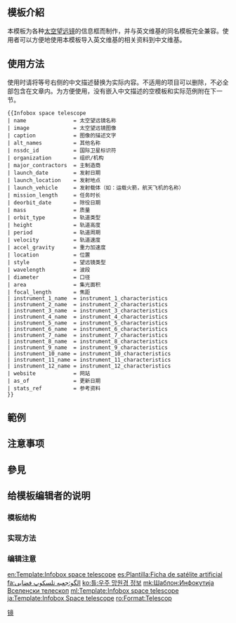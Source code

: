 <IncludeOnly><!-- 在這裡加入模板的保護標識 --></IncludeOnly>
<!-- 在本行下編輯模板說明 -->
{{ombox|text=此模板已被英文维基弃用，请使用参数更详细的{{tl|Infobox spaceflight}}
}}
== 模板介紹 ==
本模板为各种[[太空望远镜]]的信息框而制作，并与英文维基的同名模板完全兼容。使用者可以方便地使用本模板导入英文维基的相关资料到中文维基。
== 使用方法 ==
使用时请将等号右侧的中文描述替换为实际内容。不适用的项目可以删除，不必全部包含在文章内。为方便使用，没有嵌入中文描述的空模板和实际范例附在下一节。
<pre style="overflow:auto;">
{{Infobox space telescope
| name               = 太空望远镜名称
| image              = 太空望远镜图像
| caption            = 图像的描述文字
| alt_names          = 其他名称
| nssdc_id           = 国际卫星标识符
| organization       = 组织/机构
| major_contractors  = 主制造商
| launch_date        = 发射日期
| launch_location    = 发射地点
| launch_vehicle     = 发射载体（如：运载火箭，航天飞机的名称）
| mission_length     = 任务时长
| deorbit_date       = 除役日期
| mass               = 质量
| orbit_type         = 轨道类型
| height             = 轨道高度
| period             = 轨道周期
| velocity           = 轨道速度
| accel_gravity      = 重力加速度
| location           = 位置
| style              = 望远镜类型
| wavelength         = 波段
| diameter           = 口径
| area               = 集光面积
| focal_length       = 焦距
| instrument_1_name  = instrument_1_characteristics 
| instrument_2_name  = instrument_2_characteristics 
| instrument_3_name  = instrument_3_characteristics
| instrument_4_name  = instrument_4_characteristics
| instrument_5_name  = instrument_5_characteristics
| instrument_6_name  = instrument_6_characteristics 
| instrument_7_name  = instrument_7_characteristics 
| instrument_8_name  = instrument_8_characteristics 
| instrument_9_name  = instrument_9_characteristics 
| instrument_10_name = instrument_10_characteristics
| instrument_11_name = instrument_11_characteristics
| instrument_12_name = instrument_12_characteristics
| website            = 网站 
| as_of              = 更新日期
| stats_ref          = 参考资料
}}
</pre>
== 範例 ==

== 注意事项 ==

== 參見 ==

== 给模板编辑者的说明 ==
=== 模板结构 ===
=== 实现方法 ===
=== 编辑注意 ===

<IncludeOnly>
<!-- 本行下加入模板的分類 -->
[[Category:天文信息框模板|镜]]

<!-- 本行下加入模板的跨語言鏈接 -->
[[en:Template:Infobox space telescope]]
[[es:Plantilla:Ficha de satélite artificial]]
[[fa:الگو:جعبه تلسکوپ فضایی]]
[[ko:틀:우주 망원경 정보]]
[[mk:Шаблон:Инфокутија Вселенски телескоп]]
[[ml:Template:Infobox space telescope]]
[[ja:Template:Infobox Space telescope]]
[[ro:Format:Telescop]]
</IncludeOnly>